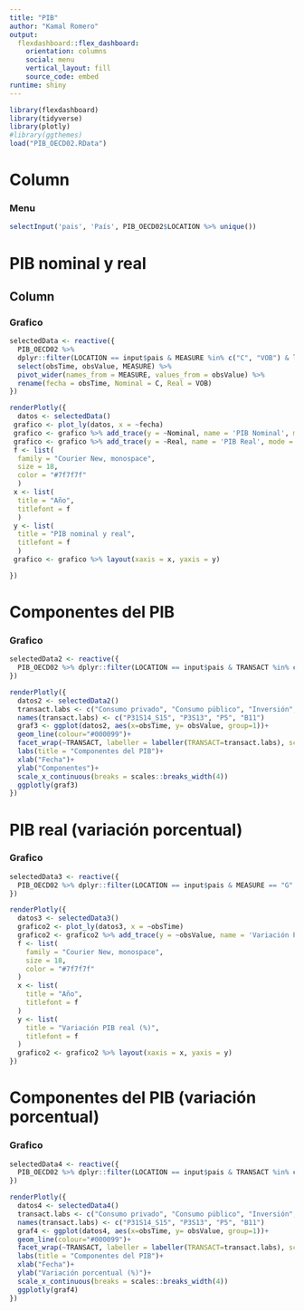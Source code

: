 ```yaml
---
title: "PIB"
author: "Kamal Romero"
output: 
  flexdashboard::flex_dashboard:
    orientation: columns
    social: menu
    vertical_layout: fill
    source_code: embed
runtime: shiny
---
```


```r
library(flexdashboard)
library(tidyverse)
library(plotly)
#library(ggthemes)
load("PIB_OECD02.RData")
```


Column {.sidebar}
=====================================

### Menu

```r
selectInput('pais', 'País', PIB_OECD02$LOCATION %>% unique())

```



PIB nominal y real
=====================================  

Column 
-----------------------------------------------------------------------

### Grafico 

```r
selectedData <- reactive({
  PIB_OECD02 %>%
  dplyr::filter(LOCATION == input$pais & MEASURE %in% c("C", "VOB") & label == "Gross domestic product (expenditure approach)"  & obsTime >=1995 ) %>% 
  select(obsTime, obsValue, MEASURE) %>%
  pivot_wider(names_from = MEASURE, values_from = obsValue) %>%
  rename(fecha = obsTime, Nominal = C, Real = VOB) 
})

renderPlotly({
  datos <- selectedData()
 grafico <- plot_ly(datos, x = ~fecha)
 grafico <- grafico %>% add_trace(y = ~Nominal, name = 'PIB Nominal', mode = 'lines+markers')
 grafico <- grafico %>% add_trace(y = ~Real, name = 'PIB Real', mode = 'lines+markers')
 f <- list(
  family = "Courier New, monospace",
  size = 18,
  color = "#7f7f7f"
  )
 x <- list(
  title = "Año",
  titlefont = f
  )
 y <- list(
  title = "PIB nominal y real",
  titlefont = f
  )
 grafico <- grafico %>% layout(xaxis = x, yaxis = y)

})
```


Componentes del PIB
=====================================



### Grafico 

```r
selectedData2 <- reactive({
  PIB_OECD02 %>% dplyr::filter(LOCATION == input$pais & TRANSACT %in% c("P31S14_S15", "P3S13", "P5", "B11") & MEASURE ==  "VOB" & obsTime >=1995 )
})

renderPlotly({
  datos2 <- selectedData2()
  transact.labs <- c("Consumo privado", "Consumo público", "Inversión", "XN")
  names(transact.labs) <- c("P31S14_S15", "P3S13", "P5", "B11")
  graf3 <- ggplot(datos2, aes(x=obsTime, y= obsValue, group=1))+
  geom_line(colour="#000099")+
  facet_wrap(~TRANSACT, labeller = labeller(TRANSACT=transact.labs), scales = "free")+
  labs(title = "Componentes del PIB")+
  xlab("Fecha")+
  ylab("Componentes")+
  scale_x_continuous(breaks = scales::breaks_width(4))
  ggplotly(graf3)
})
```

PIB real (variación porcentual)
=====================================

### Grafico 

```r
selectedData3 <- reactive({
  PIB_OECD02 %>% dplyr::filter(LOCATION == input$pais & MEASURE == "G" & label == "Gross domestic product (expenditure approach)"  & obsTime >=1995 )
})

renderPlotly({
  datos3 <- selectedData3()
  grafico2 <- plot_ly(datos3, x = ~obsTime)
  grafico2 <- grafico2 %>% add_trace(y = ~obsValue, name = 'Variación PIB Real', mode = 'lines+markers')
  f <- list(
    family = "Courier New, monospace",
    size = 18,
    color = "#7f7f7f"
  )
  x <- list(
    title = "Año",
    titlefont = f
  )
  y <- list(
    title = "Variación PIB real (%)",
    titlefont = f
  )
  grafico2 <- grafico2 %>% layout(xaxis = x, yaxis = y)
})
```


Componentes del PIB (variación porcentual)
=====================================


### Grafico 

```r
selectedData4 <- reactive({
  PIB_OECD02 %>% dplyr::filter(LOCATION == input$pais & TRANSACT %in% c("P31S14_S15", "P3S13", "P5", "B11") & MEASURE ==  "G" & obsTime >=1995 )
})

renderPlotly({
  datos4 <- selectedData4()
  transact.labs <- c("Consumo privado", "Consumo público", "Inversión", "XN")
  names(transact.labs) <- c("P31S14_S15", "P3S13", "P5", "B11")
  graf4 <- ggplot(datos4, aes(x=obsTime, y= obsValue, group=1))+
  geom_line(colour="#000099")+
  facet_wrap(~TRANSACT, labeller = labeller(TRANSACT=transact.labs), scales = "free")+
  labs(title = "Componentes del PIB")+
  xlab("Fecha")+
  ylab("Variación porcentual (%)")+
  scale_x_continuous(breaks = scales::breaks_width(4))
  ggplotly(graf4)
})
```
